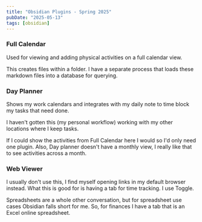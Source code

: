 ```yaml
---
title: "Obsidian Plugins - Spring 2025"
pubDate: "2025-05-13"
tags: [obsidian]
---
```


### Full Calendar

Used for viewing and adding physical activities on a full calendar view.

This creates files within a folder. I have a separate process that loads these markdown files into a database for querying.

### Day Planner

Shows my work calendars and integrates with my daily note to time block my tasks that need done.

I haven't gotten this (my personal workflow) working with my other locations where I keep tasks.

If I could show the activities from Full Calendar here I would so I'd only need one plugin. Also, Day planner doesn't have a monthly view, I really like that to see activities across a month.

### Web Viewer

I usually don't use this, I find myself opening links in my default browser instead. What this is good for is having a tab for time tracking. I use Toggle.

Spreadsheets are a whole other conversation, but for spreadsheet use cases Obsidian falls short for me. So, for finances I have a tab that is an Excel online spreadsheet.